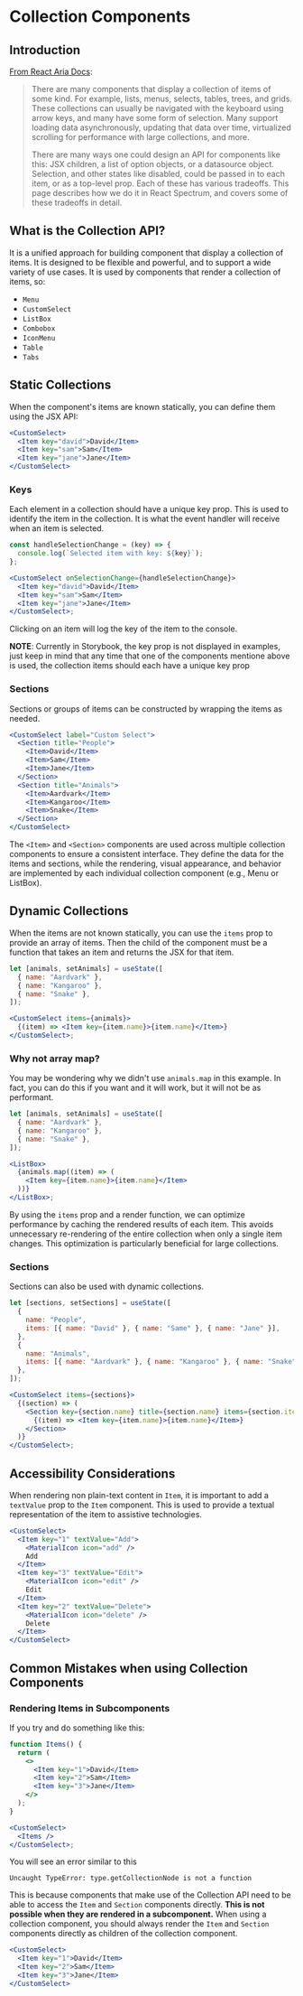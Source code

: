 
<SensibleDefaults />

<Meta title="Usage/Collection Components" />

# Collection Components

## Introduction

[From React Aria Docs](https://react-spectrum.adobe.com/react-stately/collections.html):

> There are many components that display a collection of items of some kind. For example, lists, menus, selects, tables, trees, and grids. These collections can usually be navigated with the keyboard using arrow keys, and many have some form of selection. Many support loading data asynchronously, updating that data over time, virtualized scrolling for performance with large collections, and more.
>
> There are many ways one could design an API for components like this: JSX children, a list of option objects, or a datasource object. Selection, and other states like disabled, could be passed in to each item, or as a top-level prop. Each of these has various tradeoffs. This page describes how we do it in React Spectrum, and covers some of these tradeoffs in detail.

## What is the Collection API?

It is a unified approach for building component that display a collection of items.
It is designed to be flexible and powerful, and to support a wide variety of use cases.
It is used by components that render a collection of items, so:

- `Menu`
- `CustomSelect`
- `ListBox`
- `Combobox`
- `IconMenu`
- `Table`
- `Tabs`

## Static Collections

When the component's items are known statically, you can define them using the JSX API:

```jsx
<CustomSelect>
  <Item key="david">David</Item>
  <Item key="sam">Sam</Item>
  <Item key="jane">Jane</Item>
</CustomSelect>
```

### Keys

Each element in a collection should have a unique key prop. This is used to identify the item in the collection. It is what the event handler will receive when an item is selected.

```jsx
const handleSelectionChange = (key) => {
  console.log(`Selected item with key: ${key}`);
};

<CustomSelect onSelectionChange={handleSelectionChange}>
  <Item key="david">David</Item>
  <Item key="sam">Sam</Item>
  <Item key="jane">Jane</Item>
</CustomSelect>;
```

Clicking on an item will log the key of the item to the console.

**NOTE**: Currently in Storybook, the key prop is not displayed in examples, just keep in mind that any time that one of the components mentione above is used, the collection items should each
have a unique key prop

### Sections

Sections or groups of items can be constructed by wrapping the items as needed.

```jsx
<CustomSelect label="Custom Select">
  <Section title="People">
    <Item>David</Item>
    <Item>Sam</Item>
    <Item>Jane</Item>
  </Section>
  <Section title="Animals">
    <Item>Aardvark</Item>
    <Item>Kangaroo</Item>
    <Item>Snake</Item>
  </Section>
</CustomSelect>
```

The `<Item>` and `<Section>` components are used across multiple collection components to ensure a consistent interface.
They define the data for the items and sections, while the rendering, visual appearance, and behavior are implemented by each individual collection component (e.g., Menu or ListBox).

## Dynamic Collections

When the items are not known statically, you can use the `items` prop to provide an array of items.
Then the child of the component must be a function that takes an item and returns the JSX for that item.

```jsx
let [animals, setAnimals] = useState([
  { name: "Aardvark" },
  { name: "Kangaroo" },
  { name: "Snake" },
]);

<CustomSelect items={animals}>
  {(item) => <Item key={item.name}>{item.name}</Item>}
</CustomSelect>;
```

### Why not array map?

You may be wondering why we didn't use `animals.map` in this example. In fact, you can do this if you want and it will work, but it will not be as performant.

```jsx
let [animals, setAnimals] = useState([
  { name: "Aardvark" },
  { name: "Kangaroo" },
  { name: "Snake" },
]);

<ListBox>
  {animals.map((item) => (
    <Item key={item.name}>{item.name}</Item>
  ))}
</ListBox>;
```

By using the `items` prop and a render function, we can optimize performance by caching the rendered results of each item. This avoids unnecessary re-rendering of the entire collection when only a single item changes. This optimization is particularly beneficial for large collections.

### Sections

Sections can also be used with dynamic collections.

```jsx
let [sections, setSections] = useState([
  {
    name: "People",
    items: [{ name: "David" }, { name: "Same" }, { name: "Jane" }],
  },
  {
    name: "Animals",
    items: [{ name: "Aardvark" }, { name: "Kangaroo" }, { name: "Snake" }],
  },
]);

<CustomSelect items={sections}>
  {(section) => (
    <Section key={section.name} title={section.name} items={section.items}>
      {(item) => <Item key={item.name}>{item.name}</Item>}
    </Section>
  )}
</CustomSelect>;
```

## Accessibility Considerations

When rendering non plain-text content in `Item`, it is important to add a `textValue` prop to the `Item` component. This is used to provide a textual representation of the item to assistive technologies.

```jsx
<CustomSelect>
  <Item key="1" textValue="Add">
    <MaterialIcon icon="add" />
    Add
  </Item>
  <Item key="3" textValue="Edit">
    <MaterialIcon icon="edit" />
    Edit
  </Item>
  <Item key="2" textValue="Delete">
    <MaterialIcon icon="delete" />
    Delete
  </Item>
</CustomSelect>
```

## Common Mistakes when using Collection Components

### Rendering Items in Subcomponents

If you try and do something like this:

```jsx
function Items() {
  return (
    <>
      <Item key="1">David</Item>
      <Item key="2">Sam</Item>
      <Item key="3">Jane</Item>
    </>
  );
}

<CustomSelect>
  <Items />
</CustomSelect>;
```

You will see an error similar to this

```
Uncaught TypeError: type.getCollectionNode is not a function
```

This is because components that make use of the Collection API need to be able to access the `Item` and `Section` components directly.
**This is not possible when they are rendered in a subcomponent.** When using a collection component, you should always render the `Item` and `Section`
components directly as children of the collection component.

```jsx
<CustomSelect>
  <Item key="1">David</Item>
  <Item key="2">Sam</Item>
  <Item key="3">Jane</Item>
</CustomSelect>
```
